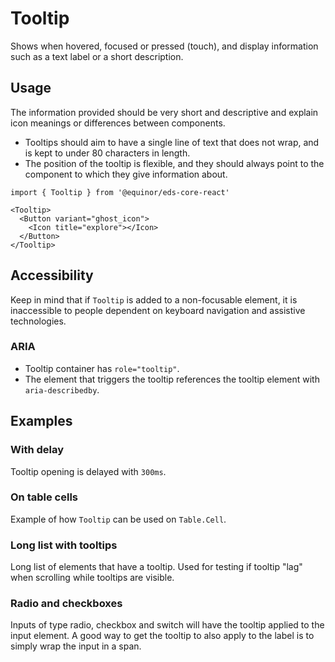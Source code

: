 
# Tooltip

Shows when hovered, focused or pressed (touch), and display information such as a text label or a short description.

<Links
    ariaUrl="https://www.w3.org/WAI/ARIA/apg/patterns/tooltip/"
    figmaUrl="https://www.figma.com/file/0bGXR2sCwMVSDNyyzu5BXrO5/UI%E2%80%94User-Interface?node-id=18313%3A0"
    documentationUrl="https://eds.equinor.com/0b0c666ab/p/66a3cf-tooltip/b/398446"
    sourceUrl="https://github.com/equinor/design-system/blob/develop/packages/eds-core-react/src/components/Tooltip/Tooltip.tsx"
    npmUrl="https://www.npmjs.com/package/@equinor/eds-core-react"
/>

<Story id="data-display-tooltip--introduction" />
<PropsTable />

## Usage

The information provided should be very short and descriptive and explain icon meanings or differences between components.

<ul>
  <li>Tooltips should aim to have a single line of text that does not wrap, and is kept to under 80 characters in length.</li>
  <li>The position of the tooltip is flexible, and they should always point to the component to which they give information about.</li>
</ul>

```tsx
import { Tooltip } from '@equinor/eds-core-react'

<Tooltip>
  <Button variant="ghost_icon">
    <Icon title="explore"></Icon>
  </Button>
</Tooltip>
```

## Accessibility

Keep in mind that if `Tooltip` is added to a non-focusable element, it is inaccessible to people dependent on keyboard navigation and assistive technologies.

### ARIA

<ul>
  <li>Tooltip container has <code>role="tooltip"</code>.</li>
  <li>The element that triggers the tooltip references the tooltip element with <code>aria-describedby</code>.</li>
</ul>

## Examples

### With delay

Tooltip opening is delayed with `300ms`.

<Story id="data-display-tooltip--with-delay" />

### On table cells

Example of how `Tooltip` can be used on `Table.Cell`.

<Story id="data-display-tooltip--on-table-cells" />

### Long list with tooltips

Long list of elements that have a tooltip. Used for testing if tooltip "lag" when scrolling while tooltips are visible.

<Story id="data-display-tooltip--long-list-with-tooltips" />

### Radio and checkboxes

Inputs of type radio, checkbox and switch will have the tooltip applied to the input element. A good way to get the tooltip to also apply to the label is to simply wrap the input in a span.

<Story id="data-display-tooltip--radio-and-checkboxes" />
